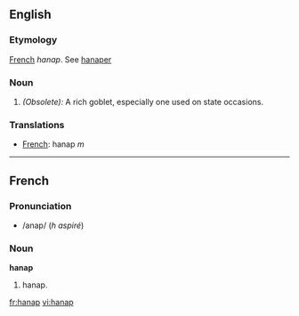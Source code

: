 ==English==
===Etymology===
[[French]] ''hanap''. See [[hanaper]]
===Noun===
#''(Obsolete):'' A rich goblet, especially one used on state occasions.
===Translations===
*[[French]]: hanap ''m''
----

==French==
===Pronunciation===
*/anap/ (''h aspiré'')
===Noun===
'''hanap'''

# hanap.

[[fr:hanap]]
[[vi:hanap]]